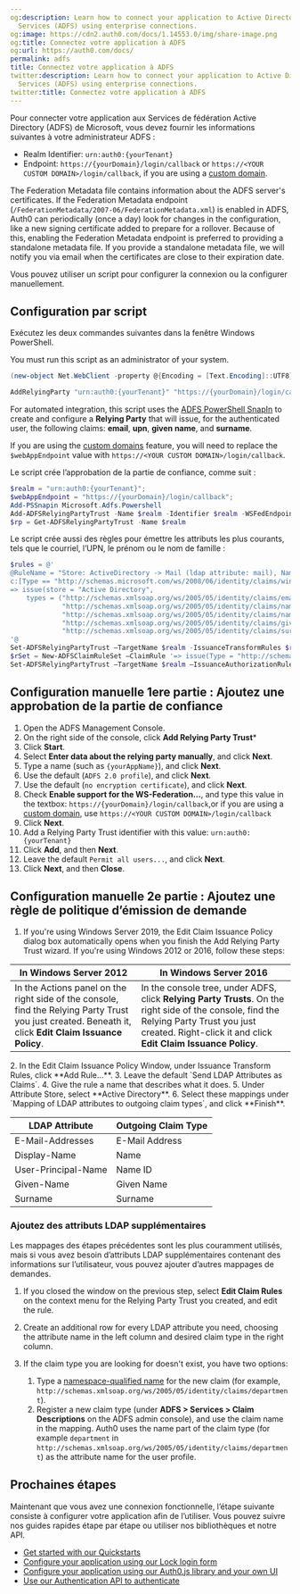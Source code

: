 ```yaml
---
og:description: Learn how to connect your application to Active Directory Federation
  Services (ADFS) using enterprise connections.
og:image: https://cdn2.auth0.com/docs/1.14553.0/img/share-image.png
og:title: Connectez votre application à ADFS
og:url: https://auth0.com/docs/
permalink: adfs
title: Connectez votre application à ADFS
twitter:description: Learn how to connect your application to Active Directory Federation
  Services (ADFS) using enterprise connections.
twitter:title: Connectez votre application à ADFS
---
```


Pour connecter votre application aux Services de fédération Active Directory (ADFS) de Microsoft, vous devez fournir les informations suivantes à votre administrateur ADFS :

* Realm Identifier: `urn:auth0:{yourTenant}`
* Endpoint: `https://{yourDomain}/login/callback` or `https://<YOUR CUSTOM DOMAIN>/login/callback`, if you are using a [custom domain](/docs/customize/custom-domains).

<Card title="Federated metadata">

The Federation Metadata file contains information about the ADFS server's certificates. If the Federation Metadata endpoint (`/FederationMetadata/2007-06/FederationMetadata.xml`) is enabled in ADFS, Auth0 can periodically (once a day) look for changes in the configuration, like a new signing certificate added to prepare for a rollover. Because of this, enabling the Federation Metadata endpoint is preferred to providing a standalone metadata file. If you provide a standalone metadata file, we will notify you via email when the certificates are close to their expiration date.

</Card>

Vous pouvez utiliser un script pour configurer la connexion ou la configurer manuellement.

## Configuration par script

Exécutez les deux commandes suivantes dans la fenêtre Windows PowerShell.

<Callout icon="file-lines" color="#0EA5E9" iconType="regular">

You must run this script as an administrator of your system.

</Callout>

```powershell wrap lines
(new-object Net.WebClient -property @{Encoding = [Text.Encoding]::UTF8}).DownloadString("https://raw.github.com/auth0/adfs-auth0/master/adfs.ps1") | iex
```


```powershell wrap lines
AddRelyingParty "urn:auth0:{yourTenant}" "https://{yourDomain}/login/callback"
```


For automated integration, this script uses the [ADFS PowerShell SnapIn](http://technet.microsoft.com/en-us/library/adfs2-powershell-basics.aspx) to create and configure a **<Tooltip tip="Relying Party: Entity (such as a service or application) that depends on a third-party identity provider to authenticate a user." cta="View Glossary" href="/docs/glossary?term=Relying+Party">Relying Party</Tooltip>** that will issue, for the authenticated user, the following claims: **email**, **upn**, **given name**, and **surname**.

<Callout icon="file-lines" color="#0EA5E9" iconType="regular">

If you are using the [custom domains](/docs/customize/custom-domains) feature, you will need to replace the `$webAppEndpoint` value with `https://<YOUR CUSTOM DOMAIN>/login/callback`.

</Callout>

Le script crée l’approbation de la partie de confiance, comme suit :

```powershell lines
$realm = "urn:auth0:{yourTenant}";
$webAppEndpoint = "https://{yourDomain}/login/callback";
Add-PSSnapin Microsoft.Adfs.Powershell
Add-ADFSRelyingPartyTrust -Name $realm -Identifier $realm -WSFedEndpoint $webAppEndpoint
$rp = Get-ADFSRelyingPartyTrust -Name $realm
```

Le script crée aussi des règles pour émettre les attributs les plus courants, tels que le courriel, l’UPN, le prénom ou le nom de famille :

```powershell lines
$rules = @'
@RuleName = "Store: ActiveDirectory -> Mail (ldap attribute: mail), Name (ldap attribute: displayName), Name ID (ldap attribute: userPrincipalName), GivenName (ldap attribute: givenName), Surname (ldap attribute: sn)"
c:[Type == "http://schemas.microsoft.com/ws/2008/06/identity/claims/windowsaccountname", Issuer == "AD AUTHORITY"]
=> issue(store = "Active Directory",
    types = ("http://schemas.xmlsoap.org/ws/2005/05/identity/claims/emailaddress",
             "http://schemas.xmlsoap.org/ws/2005/05/identity/claims/name",
             "http://schemas.xmlsoap.org/ws/2005/05/identity/claims/nameidentifier",
             "http://schemas.xmlsoap.org/ws/2005/05/identity/claims/givenname",
             "http://schemas.xmlsoap.org/ws/2005/05/identity/claims/surname"), query = ";mail,displayName,userPrincipalName,givenName,sn;{0}", param = c.Value);
'@
Set-ADFSRelyingPartyTrust –TargetName $realm -IssuanceTransformRules $rules
$rSet = New-ADFSClaimRuleSet –ClaimRule '=> issue(Type = "http://schemas.microsoft.com/authorization/claims/permit", Value = "true");'
Set-ADFSRelyingPartyTrust –TargetName $realm –IssuanceAuthorizationRules $rSet.ClaimRulesString
```


## Configuration manuelle 1ere partie : Ajoutez une approbation de la partie de confiance

1. Open the ADFS Management Console.
2. On the right side of the console, click **Add Relying Party Trust**\*
3. Click **Start**.
4. Select **Enter data about the relying party manually**, and click **Next**.
5. Type a name (such as `{yourAppName}`), and click **Next**.
6. Use the default (`ADFS 2.0 profile`), and click **Next**.
7. Use the default (`no encryption certificate`), and click **Next**.
8. Check **Enable support for the WS-Federation...**, and type this value in the textbox:
   `https://{yourDomain}/login/callback`,or if you are using a [custom domain](/docs/customize/custom-domains), use `https://<YOUR CUSTOM DOMAIN>/login/callback`
9. Click **Next**.
10. Add a Relying Party Trust identifier with this value:
    `urn:auth0:{yourTenant}`
11. Click **Add**, and then **Next**.
12. Leave the default `Permit all users...`, and click **Next**.
13. Click **Next**, and then **Close**.

## Configuration manuelle 2e partie : Ajoutez une règle de politique d’émission de demande

1. If you're using Windows Server 2019, the Edit Claim Issuance Policy dialog box automatically opens when you finish the Add Relying Party Trust wizard. If you're using Windows 2012 or 2016, follow these steps:

<table class="table"><thead>
<tr>
<th>In Windows Server 2012</th>
<th>In Windows Server 2016</th>
</tr>
</thead>
<tbody>
<tr>
<td>In the Actions panel on the right side of the console, find the Relying Party Trust you just created. Beneath it, click <strong>Edit Claim Issuance Policy</strong>.</td>
<td>In the console tree, under ADFS, click <strong>Relying Party Trusts</strong>. On the right side of the console, find the Relying Party Trust you just created. Right-click it and click <strong>Edit Claim Issuance Policy</strong>.</td>
</tr>
</tbody>
</table>
2. In the Edit Claim Issuance Policy Window, under Issuance Transform Rules, click **Add Rule...**.
3. Leave the default `Send LDAP Attributes as Claims`.
4. Give the rule a name that describes what it does.
5. Under Attribute Store, select **Active Directory**.
6. Select these mappings under `Mapping of LDAP attributes to outgoing claim types`, and click **Finish**.

<table class="table"><thead>
<tr>
<th>LDAP Attribute</th>
<th>Outgoing Claim Type</th>
</tr>
</thead>
<tbody>
<tr>
<td>E-Mail-Addresses</td>
<td>E-Mail Address</td>
</tr>
<tr>
<td>Display-Name</td>
<td>Name</td>
</tr>
<tr>
<td>User-Principal-Name</td>
<td>Name ID</td>
</tr>
<tr>
<td>Given-Name</td>
<td>Given Name</td>
</tr>
<tr>
<td>Surname</td>
<td>Surname</td>
</tr>
</tbody>
</table>

### Ajoutez des attributs LDAP supplémentaires

Les mappages des étapes précédentes sont les plus couramment utilisés, mais si vous avez besoin d’attributs LDAP supplémentaires contenant des informations sur l’utilisateur, vous pouvez ajouter d’autres mappages de demandes.

1. If you closed the window on the previous step, select **Edit Claim Rules** on the context menu for the Relying Party Trust you created, and edit the rule.
2. Create an additional row for every LDAP attribute you need, choosing the attribute name in the left column and desired claim type in the right column.
3. If the claim type you are looking for doesn't exist, you have two options:

   1. Type a [namespace-qualified name](/docs/secure/tokens/json-web-tokens/create-custom-claims) for the new claim (for example, `http://schemas.xmlsoap.org/ws/2005/05/identity/claims/department`).
   2. Register a new claim type (under **ADFS > Services > Claim Descriptions** on the ADFS admin console), and use the claim name in the mapping.
      Auth0 uses the name part of the claim type (for example `department` in `http://schemas.xmlsoap.org/ws/2005/05/identity/claims/department`) as the attribute name for the user profile.

## Prochaines étapes

Maintenant que vous avez une connexion fonctionnelle, l’étape suivante consiste à configurer votre application afin de l’utiliser. Vous pouvez suivre nos guides rapides étape par étape ou utiliser nos bibliothèques et notre API.

* [Get started with our Quickstarts](/docs/quickstarts)
* [Configure your application using our Lock login form](/docs/libraries/lock)
* [Configure your application using our Auth0.js library and your own UI](/docs/libraries/auth0js)
* [Use our Authentication API to authenticate](https://auth0.com/docs/api/authentication)